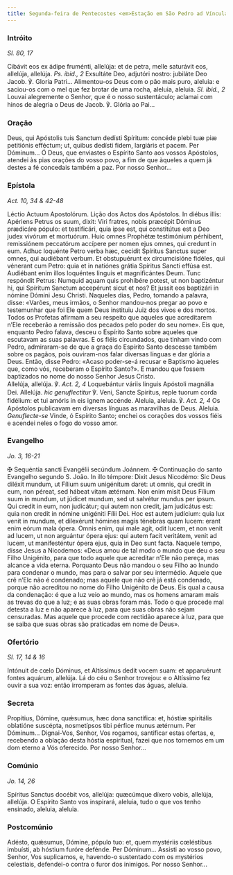 ```yaml
---
title: Segunda-feira de Pentecostes <em>Estação em São Pedro ad Víncula
---
```


### Intróito

<em>Sl. 80, 17</em>

<div class="side-by-side not-content">
  <span>
    Cibávit eos ex ádipe fruménti, allelúja: et de petra, melle saturávit eos,
    allelúja, allelúja. <em>Ps. ibid., 2</em> Exsultáte Deo, adjutóri nostro:
    jubiláte Deo Jacob. ℣. Gloria Patri...
  </span>
  <span>
    Alimentou-os Deus com o pão mais puro, aleluia: e saciou-os com o mel que
    fez brotar de uma rocha, aleluia, aleluia. <em>Sl. ibid., 2</em> Louvai
    alegremente o Senhor, que é o nosso sustentáculo; aclamai com hinos de
    alegria o Deus de Jacob. ℣. Glória ao Pai...
  </span>
</div>

### Oração

<div class="side-by-side not-content">
  <span>
    Deus, qui Apóstolis tuis Sanctum dedísti Spíritum: concéde plebi tuæ piæ
    petitiónis efféctum; ut, quibus dedísti fidem, largiáris et pacem. Per
    Dóminum...
  </span>
  <span>
    Ó Deus, que enviastes o Espírito Santo aos vossos Apóstolos, atendei às pias
    orações do vosso povo, a fim de que àqueles a quem já destes a fé concedais
    também a paz. Por nosso Senhor...
  </span>
</div>

### Epístola

<em>Act. 10, 34 & 42-48</em>

<div class="side-by-side not-content">
  <span>Léctio Actuum Apostolórum.</span>
  <span>Lição dos Actos dos Apóstolos.</span>
  <span>
    In diébus illis: Apériens Petrus os suum, dixit: Viri fratres, nobis
    præcépit Dóminus prædicáre pópulo: et testificári, quia ipse est, qui
    constitútus est a Deo judex vivórum et mortuórum. Huic omnes Prophétæ
    testimónium pérhibent, remissiónem peccatórum accípere per nomen ejus omnes,
    qui credunt in eum. Adhuc loquénte Petro verba hæc, cecidit Spíritus Sanctus
    super omnes, qui audiébant verbum. Et obstupuérunt ex circumcisióne fidéles,
    qui vénerant cum Petro: quia et in natiónes grátia Spíritus Sancti effúsa
    est. Audiébant enim illos loquéntes linguis et magnificántes Deum. Tunc
    respóndit Petrus: Numquid aquam quis prohibére potest, ut non baptizéntur
    hi, qui Spíritum Sanctum accepérunt sicut et nos? Et jussit eos baptizári in
    nómine Dómini Jesu Christi.
  </span>
  <span>
    Naqueles dias, Pedro, tomando a palavra, disse: «Varões, meus irmãos, o
    Senhor mandou-nos pregar ao povo e testemunhar que foi Ele quem Deus
    instituiu Juiz dos vivos e dos mortos. Todos os Profetas afirmam a seu
    respeito que aqueles que acreditarem n’Ele receberão a remissão dos pecados
    pelo poder do seu nome». Eis que, enquanto Pedro falava, desceu o Espírito
    Santo sobre aqueles que escutavam as suas palavras. E os fiéis circundados,
    que tinham vindo com Pedro, admiraram-se de que a graça do Espírito Santo
    descesse também sobre os pagãos, pois ouviram-nos falar diversas línguas e
    dar glória a Deus. Então, disse Pedro: «Acaso poder-se-á recusar e Baptismo
    àqueles que, como vós, receberam o Espírito Santo?». E mandou que fossem
    baptizados no nome do nosso Senhor Jesus Cristo.
  </span>
</div>

<div class="side-by-side not-content">
  <span>
    Allelúja, allelúja. ℣. <em>Act. 2, 4</em> Loquebántur váriis linguis
    Apóstoli magnália Dei. Allelúja. <em>hic genuflectitur</em> ℣. Veni, Sancte
    Spiritus, reple tuorum corda fidélium: et tui amóris in eis ignem accénde.
  </span>
  <span>
    Aleluia, aleluia. ℣. <em>Act. 2, 4</em> Os Apóstolos publicavam em diversas
    línguas as maravilhas de Deus. Aleluia. <em>Genuflecte-se</em> Vinde, ó
    Espírito Santo; enchei os corações dos vossos fiéis e acendei neles o fogo
    do vosso amor.
  </span>
</div>

### Evangelho

<em>Jo. 3, 16-21</em>

<div class="side-by-side not-content">
  <span>
    <span class="text-red-500">✠</span> Sequéntia sancti Evangélii secúndum
    Joánnem.
  </span>
  <span>
    <span class="text-red-500">✠</span> Continuação do santo Evangelho segundo
    S. João.
  </span>
  <span>
    In illo témpore: Dixit Jesus Nicodémo: Sic Deus diléxit mundum, ut Fílium
    suum unigénitum daret: ut omnis, qui credit in eum, non péreat, sed hábeat
    vitam ætérnam. Non enim misit Deus Fílium suum in mundum, ut júdicet mundum,
    sed ut salvétur mundus per ipsum. Qui credit in eum, non judicátur; qui
    autem non credit, jam judicátus est: quia non credit in nómine unigéniti
    Fílii Dei. Hoc est autem judícium: quia lux venit in mundum, et dilexérunt
    hómines magis ténebras quam lucem: erant enim eórum mala ópera. Omnis enim,
    qui male agit, odit lucem, et non venit ad lucem, ut non arguántur ópera
    ejus: qui autem facit veritátem, venit ad lucem, ut manifesténtur ópera
    ejus, quia in Deo sunt facta.
  </span>
  <span>
    Naquele tempo, disse Jesus a Nicodemos: «Deus amou de tal modo o mundo que
    deu o seu Filho Unigénito, para que todo aquele que acreditar n’Ele não
    pereça, mas alcance a vida eterna. Porquanto Deus não mandou o seu Filho ao
    Inundo para condenar o mundo, mas para o salvar por seu intermédio. Aquele
    que crê n’Elc não é condenado; mas aquele que não crê já está condenado,
    porque não acreditou no nome do Filho Unigénito de Deus. Eis qual a causa da
    condenação: é que a luz veio ao mundo, mas os homens amaram mais as trevas
    do que a luz; e as suas obras foram más. Todo o que procede mal detesta a
    luz e não aparece à luz, para que suas obras não sejam censuradas. Mas
    aquele que procede com rectidão aparece à luz, para que se saiba que suas
    obras são praticadas em nome de Deus».
  </span>
</div>

### Ofertório

<em>Sl. 17, 14 & 16</em>

<div class="side-by-side not-content">
  <span>
    Intónuit de cœlo Dóminus, et Altíssimus dedit vocem suam: et apparuérunt
    fontes aquárum, allelúja.
  </span>
  <span>
    Lá do céu o Senhor trovejou: e o Altíssimo fez ouvir a sua voz: então
    irromperam as fontes das águas, aleluia.
  </span>
</div>

### Secreta

<div class="side-by-side not-content">
  <span>
    Propítius, Dómine, quǽsumus, hæc dona sanctífica: et, hóstiæ spiritális
    oblatióne suscépta, nosmetípsos tibi pérfice munus ætérnum. Per Dóminum...
  </span>
  <span>
    Dignai-Vos, Senhor, Vos rogamos, santificar estas ofertas, e, recebendo a
    oblação desta hóstia espiritual, fazei que nos tornemos em um dom eterno a
    Vós oferecido. Por nosso Senhor...
  </span>
</div>

### Comúnio

<em>Jo. 14, 26</em>

<div class="side-by-side not-content">
  <span>
    Spíritus Sanctus docébit vos, allelúja: quæcúmque díxero vobis, allelúja,
    allelúja.
  </span>
  <span>
    O Espírito Santo vos inspirará, aleluia, tudo o que vos tenho ensinado,
    aleluia, aleluia.
  </span>
</div>

### Postcomúnio

<div class="side-by-side not-content">
  <span>
    Adésto, quǽsumus, Dómine, pópulo tuo: et, quem mystériis cœléstibus
    imbuísti, ab hóstium furóre defénde. Per Dóminum...
  </span>
  <span>
    Assisti ao vosso povo, Senhor, Vos suplicamos, e, havendo-o sustentado com
    os mystérios celestiais, defendei-o contra o furor dos inimigos. Por nosso
    Senhor...
  </span>
</div>
